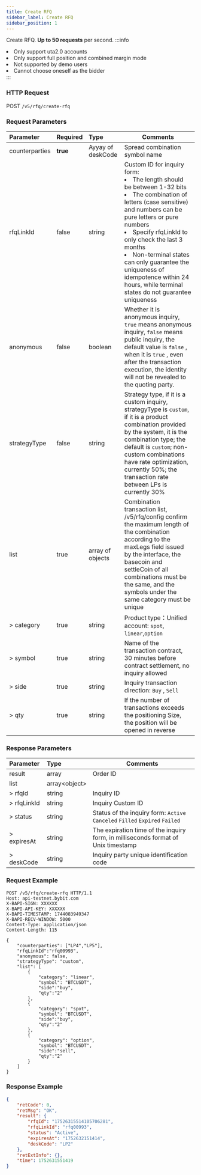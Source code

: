 ```yaml
---
title: Create RFQ
sidebar_label: Create RFQ
sidebar_position: 1
---
```

Create RFQ. **Up to 50 requests** per second.
:::info
<li>Only support uta2.0 accounts</li><li>Only support full position and combined margin mode</li><li> Not supported by demo users</li><li>Cannot choose oneself as the bidder</li>
:::

### HTTP Request
POST `/v5/rfq/create-rfq`

### Request Parameters
| Parameter | Required | Type | Comments|
|:----- |:-------|:-----|------ |
|counterparties |**true** |Ayyay of deskCode |Spread combination symbol name|
|rfqLinkId |false |string |Custom ID for inquiry form: <li>The length should be between 1-32 bits </li> <li>The combination of letters (case sensitive) and numbers can be pure letters or pure numbers </li> <li>Specify rfqLinkId to only check the last 3 months </li><li>Non-terminal states can only guarantee the uniqueness of idempotence within 24 hours, while terminal states do not guarantee uniqueness </li>|
|anonymous |false |boolean |Whether it is anonymous inquiry, `true` means anonymous inquiry, `false` means public inquiry, the default value is `false` , when it is `true` , even after the transaction execution, the identity will not be revealed to the quoting party.|
|strategyType |false |string |Strategy type, if it is a custom inquiry, strategyType is `custom`, if it is a product combination provided by the system, it is the combination type; the default is `custom`; non-custom combinations have rate optimization, currently 50%; the transaction rate between LPs is currently 30%|
|list |true |array of objects |Combination transaction list, /v5/rfq/config confirm the maximum length of the combination according to the maxLegs field issued by the interface, the basecoin and settleCoin of all combinations must be the same, and the symbols under the same category must be unique|
|> category |true |string |Product type：Unified account:  `spot`, `linear`,`option` |
|> symbol |true |string |Name of the transaction contract, 30 minutes before contract settlement, no inquiry allowed |
|> side |true |string |Inquiry transaction direction: `Buy` , `Sell` |
|> qty |true |string |If the number of transactions exceeds the positioning Size, the position will be opened in reverse |


### Response Parameters
| Parameter | Type | Comments|
|:----- |:-----|----- |
|result |array |Order ID |
|list |array&lt;object&gt; ||
|> rfqId |string |Inquiry ID |
|> rfqLinkId |string |Inquiry Custom ID |
|> status |string |Status of the inquiry form: `Active` `Canceled` `Filled` `Expired` `Failed` |
|> expiresAt |string |The expiration time of the inquiry form, in milliseconds format of Unix timestamp |
|> deskCode |string |Inquiry party unique identification code |

### Request Example

```http
POST /v5/rfq/create-rfq HTTP/1.1
Host: api-testnet.bybit.com
X-BAPI-SIGN: XXXXXX
X-BAPI-API-KEY: XXXXXX
X-BAPI-TIMESTAMP: 1744083949347
X-BAPI-RECV-WINDOW: 5000
Content-Type: application/json
Content-Length: 115

{
    "counterparties": ["LP4","LP5"],
    "rfqLinkId":"rfq00993",
    "anonymous": false,
    "strategyType": "custom",
    "list": [
        {
            "category": "linear",
            "symbol": "BTCUSDT",
            "side":"buy",
            "qty":"2"
        },
        {
            "category": "spot",
            "symbol": "BTCUSDT",
            "side":"buy",
            "qty":"2"
        },
        {
            "category": "option",
            "symbol": "BTCUSDT",
            "side":"sell",
            "qty":"2"
        }
    ]
}

```

### Response Example

```json
{
    "retCode": 0,
    "retMsg": "OK",
    "result": {
        "rfqId": "17526315514105706281",
        "rfqLinkId": "rfq00993",
        "status": "Active",
        "expiresAt": "1752632151414",
        "deskCode": "LP2"
    },
    "retExtInfo": {},
    "time": 1752631551419
}
```
